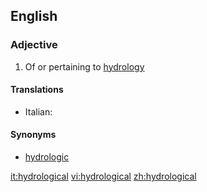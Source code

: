 ==English==

===Adjective===
{{en-adj|-}}

# Of or pertaining to [[hydrology]]

====Translations====
{{top}}
* Italian: {{t+|it|idrologico}}
{{mid}}

{{bottom}}

====Synonyms====
*[[hydrologic]]

[[it:hydrological]]
[[vi:hydrological]]
[[zh:hydrological]]